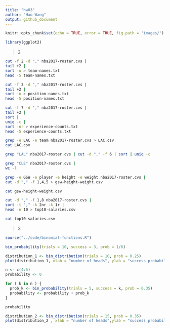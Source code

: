 ```yaml
---
title: "hw03"
author: "Hao Wang"
output: github_document
---
```


```r
knitr::opts_chunk$set(echo = TRUE, error = TRUE, fig.path = 'images/')
```

```r
library(ggplot2)
```

> 2

```bash
cut -f 2 -d "," nba2017-roster.cvs |
tail +2 |
sort -u > team-names.txt
head -5 team-names.txt
```

```bash
cut -f 3 -d "," nba2017-roster.cvs |
tail +2 |
sort -u > position-names.txt
head -5 position-names.txt
```

```bash
cut -f 7 -d "," nba2017-roster.cvs |
tail +2 |
sort |
uniq -c |
sort -nr > experience-counts.txt
head -5 experience-counts.txt
```
```bash
grep -e LAC -e team nba2017-roster.cvs > LAC.csv
cat LAC.csv
```

```bash
grep "LAL" nba2017-roster.cvs | cut -d "," -f 6 | sort | uniq -c
```

```bash
grep "CLE" nba2017-roster.cvs |
wc -l
```

```bash
grep -e GSW -e player -e height -e weight nba2017-roster.cvs |
cut -d "," -f 1,4,5 > gsw-height-weight.csv

cat gsw-height-weight.csv
```

```bash
cut -d "," -f 1,8 nba2017-roster.cvs |
sort -t "," -k 2nr -k 1r |
head -n 10 > top10-salaries.csv

cat top10-salaries.csv
```

> 3

```r
source("../code/binomial-functions.R")
```

```r
bin_probability(trials = 10, success = 3, prob = 1/6)
```

```r
distribution_1 <- bin_distribution(trials = 10, prob = 0.25)
plot(distribution_1, xlab = "number of heads", ylab = "success probability", main = "trials = 10, prob = 0.25")
```

```r
n <- c(4:5)
probability <- 0

for ( k in n ) {
  prob_k <- bin_probability(trials = 5, success = k, prob = 0.35)
  probability <- probability + prob_k
}

probability
```

```r
distribution_2 <- bin_distribution(trials = 15, prob = 0.35)
plot(distribution_2 , xlab = "number of heads",ylab = "success probability", main = "trials = 15, prob = 0.35")
```

